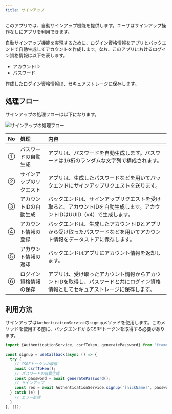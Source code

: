 ```yaml
---
title: サインアップ
---
```


このアプリでは、自動サインアップ機能を提供します。ユーザはサインアップ操作なしにアプリを利用できます。

自動サインアップ機能を実現するために、ログイン資格情報をアプリとバックエンドで自動生成してアカウントを作成します。なお、このアプリにおけるログイン資格情報は以下を表します。

- アカウントID
- パスワード

作成したログイン資格情報は、セキュアストレージに保存します。

## 処理フロー

サインアップの処理フローは以下になります。

![サインアップの処理フロー](auth-signup-flow.drawio.png)

| No | 処理 | 内容 |
|:--|:--|:--|
| ① | パスワードの自動生成 | アプリは、パスワードを自動生成します。パスワードは16桁のランダムな文字列で構成されます。 |
| ② | サインアップのリクエスト | アプリは、生成したパスワードなどを用いてバックエンドにサインアップリクエストを送ります。 |
| ③ | アカウントIDの自動生成 | バックエンドは、サインアップリクエストを受け取ると、アカウントIDを自動生成します。アカウントIDはUUID（v4）で生成します。 |
| ④ | アカウント情報の登録 | バックエンドは、生成したアカウントIDとアプリから受け取ったパスワードなどを用いてアカウント情報をデータストアに保存します。 |
| ⑤ | アカウント情報の返却 | バックエンドはアプリにアカウント情報を返却します。|
| ⑥ | ログイン資格情報の保存 | アプリは、受け取ったアカウント情報からアカウントIDを取得し、パスワードと共にログイン資格情報としてセキュアストレージに保存します。 |

## 利用方法

サインアップは`AuthenticationService`の`signup`メソッドを使用します。このメソッドを使用する前に、バックエンドからCSRFトークンを取得する必要があります。

```typescript title="サインアップの利用方法"
import {AuthenticationService, csrfToken, generatePassword} from 'framework';

const signup = useCallback(async () => {
  try {
    // CSRFトークンの取得
    await csrfToken();
    // パスワードの自動生成
    const password = await generatePassword();
    // サインアップ
    const res = await AuthenticationService.signup('[nickName]', password);
  } catch (e) {
    // エラー処理
  }
}, []);
```
